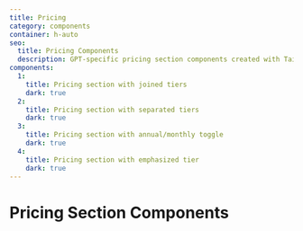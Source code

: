 ```yaml
---
title: Pricing
category: components
container: h-auto
seo:
  title: Pricing Components
  description: GPT-specific pricing section components created with Tailwind
components:
  1:
    title: Pricing section with joined tiers
    dark: true
  2:
    title: Pricing section with separated tiers
    dark: true
  3:
    title: Pricing section with annual/monthly toggle
    dark: true
  4:
    title: Pricing section with emphasized tier
    dark: true
---
```


# Pricing Section Components

<ComponentsList
  componentsData={componentsData}
  componentContainer={componentContainer}
/>
